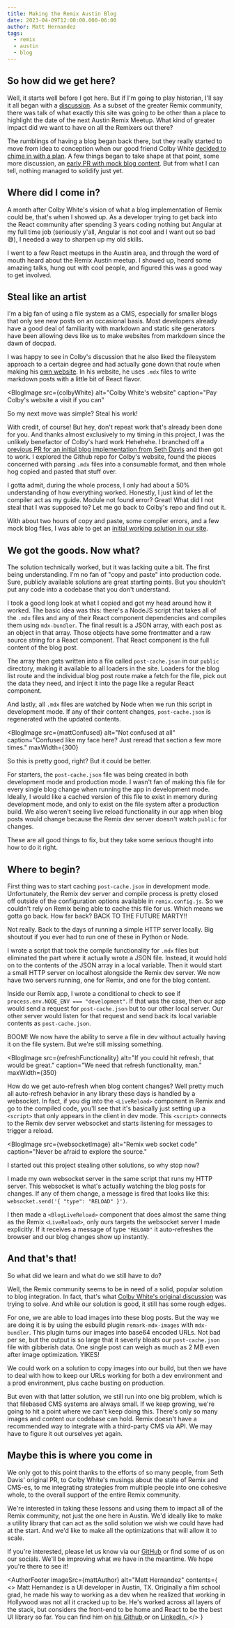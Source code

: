 ```yaml
---
title: Making the Remix Austin Blog
date: 2023-04-09T12:00:00.000-06:00
author: Matt Hernandez
tags:
  - remix
  - austin
  - blog
---
```



<BlogImage src={blogBanner} alt="Blog banner" />

## So how did we get here?

Well, it starts well before I got here. But if I'm going to play historian, I'll say it all
began with a [discussion](https://github.com/remix-austin/remixaustin-com/discussions/1).
As a subset of the greater Remix community, there was talk of what exactly this site was going
to be other than a place to highlight the date of the next Austin Remix Meetup. What kind of
greater impact did we want to have on all the Remixers out there?

The rumblings of having a blog began back there, but they really started to move from idea
to conception when our good friend Colby White [decided to chime in with a plan](https://github.com/remix-austin/remixaustin-com/discussions/89).
A few things began to take shape at that point, some more discussion, an [early PR with mock
blog content](https://github.com/remix-austin/remixaustin-com/pull/86). But from what I can tell,
nothing managed to solidify just yet.

## Where did I come in?

A month after Colby White's vision of what a blog implementation of Remix could be, that's when I
showed up. As a developer trying to get back into the React community after spending 3 years coding
nothing but Angular at my full time job (seriously y'all, Angular is not cool and I want out
so bad 😅), I needed a way to sharpen up my old skills.

I went to a few React meetups in the Austin area, and through the word of mouth heard about the
Remix Austin meetup. I showed up, heard some amazing talks, hung out with cool people, and figured
this was a good way to get involved.

## Steal like an artist

I'm a big fan of using a file system as a CMS, especially for smaller blogs that only see new posts
on an occasional basis. Most developers already have a good deal of familiarity with markdown and
static site generators have been allowing devs like us to make websites from markdown since the
dawn of docpad.

I was happy to see in Colby's discussion that he also liked the filesystem
approach to a certain degree and had actually gone down that route when making his [own website](https://colbywhite.dev/).
In his website, he uses `.mdx` files to write markdown posts with a little bit of React flavor.

<BlogImage
  src={colbyWhite}
  alt="Colby White's website"
  caption="Pay Colby's website a visit if you can"
></BlogImage>

So my next move was simple? Steal his work!

With credit, of course! But hey, don't repeat work that's already been done for you. And thanks
almost exclusively to my timing in this project, I was the unlikely benefactor of Colby's
hard work <span className="text-xxs">Hehehehe</span>. I branched off a [previous PR for an initial blog implementation from Seth Davis](https://github.com/remix-austin/remixaustin-com/pull/86)
and then got to work. I explored the Github repo for Colby's website, found the pieces concerned
with parsing `.mdx` files into a consumable format, and then whole hog copied and
pasted that stuff over.

I gotta admit, during the whole process, I only had about a 50% understanding of how everything worked.
Honestly, I just kind of let the compiler act as my guide. Module not found error?
Great! What did I not steal that I was supposed to? Let me go back to Colby's
repo and find out it.

With about two hours of copy and paste, some compiler errors, and a few mock blog files, I was
able to get an [initial working solution in our site](https://github.com/remix-austin/remixaustin-com/pull/91/commits/971f180faa14c8dc672d8cb0ee66866ced24a248).

## We got the goods. Now what?

The solution technically worked, but it was lacking quite a bit. The first being understanding.
I'm no fan of "copy and paste" into production code. Sure, publicly available solutions are great
starting points. But you shouldn't put any code into a codebase that you don't understand.

I took a good long look at what I copied and got my head around how it worked. The basic idea was this:
there's a NodeJS script that takes all of the `.mdx` files and any of their React component dependencies
and compiles them using `mdx-bundler`. The final result is a JSON array, with each post as an
object in that array. Those objects have some frontmatter and a raw source string for a React
component. That React component is the full content of the blog post.

The array then gets written into a file called `post-cache.json` in our `public`
directory, making it available to all loaders in the site. Loaders for the blog list route and the
individual blog post route make a fetch for the file, pick out the data they need, and inject it
into the page like a regular React component.

And lastly, all `.mdx` files are watched by Node when we run this script in development mode. If any
of their content changes, `post-cache.json` is regenerated with the updated contents.

<BlogImage
  src={mattConfused}
  alt="Not confused at all"
  caption="Confused like my face here? Just reread that section a few more times."
  maxWidth={300}
></BlogImage>

So this is pretty good, right? But it could be better.

For starters, the `post-cache.json` file was being created in both development mode and production mode.
I wasn't fan of making this file for every single blog change when running the app in development mode.
Ideally, I would like a cached version of this file to exist in memory during development mode,
and only to exist on the file system after a production build. We also weren't seeing live reload
functionality in our app when blog posts would change because the Remix dev server doesn't watch
`public` for changes.

These are all good things to fix, but they take some serious thought into how to do it right.

## Where to begin?

First thing was to start caching `post-cache.json` in development mode. Unfortunately, the Remix
dev server and compile process is pretty closed off outside of the configuration options available
in `remix.config.js`. So we couldn't rely on Remix being able to cache this file for us.
Which means we gotta go back. How far back? BACK TO THE FUTURE MARTY!!

Not really. Back to the days of running a simple HTTP server locally. Big shoutout if you ever
had to run one of these in Python or Node.

I wrote a script that took the compile functionality for `.mdx` files but eliminated the part where it
actually wrote a JSON file. Instead, it would hold on to the contents of the JSON array in a local
variable. Then it would start a small HTTP server on localhost alongside the Remix dev server.
We now have two servers running, one for Remix, and one for the blog content.

Inside our Remix app, I wrote a conditional to check to see if `process.env.NODE_ENV === "development"`.
If that was the case, then our app would send a request for `post-cache.json` but to our other local
server. Our other server would listen for that request and send back its local variable contents as
`post-cache.json`.

BOOM! We now have the ability to serve a file in dev without actually having it on the file system.
But we're still missing something.

<BlogImage
  src={refreshFunctionality}
  alt="If you could hit refresh, that would be great."
  caption="We need that refresh functionality, man."
  maxWidth={350}
></BlogImage>

How do we get auto-refresh when blog content changes? Well pretty much all auto-refresh behavior in
any library these days is handled by a websocket. In fact, if you dig into the `<LiveReload>` component
in Remix and go to the compiled code, you'll see that it's basically just setting up a `<script>`
that only appears in the client in dev mode. This `<script>` connects to the Remix dev server websocket
and starts listening for messages to trigger a reload.

<BlogImage
  src={websocketImage}
  alt="Remix web socket code"
  caption="Never be afraid to explore the source."
></BlogImage>

I started out this project stealing other solutions, so why stop now?

I made my own websocket server in the same script that runs my HTTP server. This websocket is what's
actually watching the blog posts for changes. If any of them change, a message is fired that looks
like this: `websocket.send('{ "type": "RELOAD" }')`.

I then made a `<BlogLiveReload>` component that does almost the same thing as the Remix `<LiveReload>`,
only ours targets the websocket server I made explicitly. If it receives a message of type `"RELOAD"`
it auto-refreshes the browser and our blog changes show up instantly.

## And that's that!

So what did we learn and what do we still have to do?

Well, the Remix community seems to be in need of a solid, popular solution to blog integration.
In fact, that's what [Colby White's original discussion](https://github.com/remix-austin/remixaustin-com/discussions/89)
was trying to solve. And while our solution is good, it still has some rough edges.

For one, we are able to load images into these blog posts. But the way we are doing it is by using
the esbuild plugin `remark-mdx-images` with `mdx-bundler`. This plugin turns our images into base64
encoded URLs. Not bad per se, but the output is so large that it severly bloats our `post-cache.json`
file with gibberish data. One single post can weigh as much as 2 MB even after image optimization.
YIKES!

We could work on a solution to copy images into our build, but then we have to deal with how
to keep our URLs working for both a dev environment and a prod environment, plus cache busting on
production.

But even with that latter solution, we still run into one big problem, which is that filebased CMS
systems are always small. If we keep growing, we're going to hit a point where we can't keep doing this.
There's only so many images and content our codebase can hold. Remix doesn't have a
recommended way to integrate with a third-party CMS via API. We may have to figure it out ourselves
yet again.

## Maybe this is where you come in

We only got to this point thanks to the efforts of so many people, from Seth Davis' original PR,
to Colby White's musings about the state of Remix and CMS-es, to me integrating strategies from multiple
people into one cohesive whole, to the overall support of the entire Remix community.

We're interested in taking these lessons and using them to impact all of the Remix community, not
just the one here in Austin. We'd ideally like to make a utility library that can act as the solid
solution we wish we could have had at the start. And we'd like to make all the optimizations
that will allow it to scale.

If you're interested, please let us know via our [GitHub](https://github.com/remix-austin/remixaustin-com)
or find some of us on our socials. We'll be improving what we have in the meantime. We hope you're
there to see it!

<AuthorFooter
  imageSrc={mattAuthor}
  alt="Matt Hernandez"
  contents={
    <>
      Matt Hernandez is a UI developer in Austin, TX. Originally a film school
      grad, he made his way to working as a dev when he realized that working in
      Hollywood was not all it cracked up to be. He's worked across all layers
      of the stack, but considers the front-end to be home and React to be the
      best UI library so far. You can find him on
      <a href="https://github.com/matt-hernandez" target="_blank">
        his Github
      </a> or on
      <a
        href="https://www.linkedin.com/in/matthew-hernandez-52665041"
        target="_blank"
      >
        LinkedIn.
      </a>
    </>
  }
></AuthorFooter>
